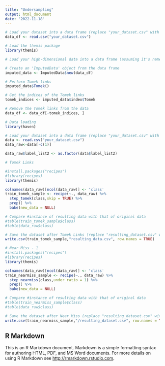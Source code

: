 ```yaml
---
title: "Undersampling"
output: html_document
date: '2022-11-18'
---
```


```r
# Load your dataset into a data frame (replace "your_dataset.csv" with the actual file name or URL of your dataset)
data_df <- read.csv("your_dataset.csv")

# Load the themis package
library(themis)

# Load your high-dimensional data into a data frame (assuming it's named 'data_df')

# Create an 'ImputedData' object from the data frame
imputed_data <- ImputedData$new(data_df)

# Perform Tomek links
imputed_data$Tomek()

# Get the indices of the Tomek links
tomek_indices <- imputed_data$index$Tomek

# Remove the Tomek links from the data
data_df <- data_df[-tomek_indices, ]

```

```r
# Data loading
library(haven)

# Load your dataset into a data frame (replace "your_dataset.csv" with the actual file path of your dataset)
data <- read.csv("your_dataset.csv")
data_raw<-data[-c(1)]

data_raw$label_list2 <- as.factor(data$label_list2)
```


```r
# Tomek Links

#install.packages("recipes")
#library(recipes)
library(themis)

colnames(data_raw)[ncol(data_raw)] <- 'class'
train_tomek_sample <- recipe(~., data_raw) %>%
  step_tomek(class,skip = TRUE) %>%
  prep() %>%
  bake(new_data = NULL)

# Compare #instance of resulting data with that of original data
#table(train_tomek_sample$class)
#table(data_raw$class)

# Save the dataset after Tomek Links (replace "resulting_dataset.csv" with the actual file name of your output dataset)
write.csv(train_tomek_sample,"resulting_data.csv", row.names = TRUE)
```


```r
# Near Miss - 1
#install.packages("recipes")
#library(recipes)
library(themis)

colnames(data_raw)[ncol(data_raw)] <- 'class'
train_nearmiss_sample <- recipe(~., data_raw) %>%
  step_nearmiss(class,under_ratio = 1) %>%
  prep() %>%
  bake(new_data = NULL)

# Compare #instance of resulting data with that of original data
#table(train_nearmiss_sample$class)
#table(data_raw$class)

# Save the dataset after Near Miss (replace "resulting_dataset.csv" with the actual file name of your output dataset)
write.csv(train_nearmiss_sample,"/resulting_dataset.csv", row.names = TRUE)
```

## R Markdown

This is an R Markdown document. Markdown is a simple formatting syntax for authoring HTML, PDF, and MS Word documents. For more details on using R Markdown see <http://rmarkdown.rstudio.com>.
